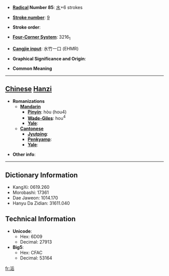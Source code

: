 * '''[[Wiktionary:Chinese radical index| Radical]] Number 85''': [[Wiktionary:Chinese radical index 水|水]]+6 strokes

* '''[[Wiktionary:Chinese total strokes index|Stroke number]]''': [[Wiktionary:Chinese total strokes index 9|9]]

* '''Stroke order''': 

* '''[[Wiktionary:Chinese four corner index|Four-Corner System]]''': 3216<sub>1</sub>

* '''[[Wiktionary:Chinese Cangjie index|Cangjie input]]''': 水竹一口 (EHMR)

* '''Graphical Significance and Origin''': 

* '''Common Meaning'''

----

== [[Chinese]] [[Hanzi]] ==

* '''Romanizations'''
** '''[[Mandarin]]'''
*** '''[[Pinyin]]''': hòu (hou4)
*** '''[[Wade-Giles]]''': hou<sup>4</sup>
*** '''[[Yale]]''': 
** '''[[Cantonese]]'''
*** '''[[Jyutping]]''':
*** '''[[Penkyamp]]''': 
*** '''[[Yale]]''': 

* '''Other info''': 

----

== Dictionary Information ==

* KangXi: 0619.260
* Morobashi: 17361
* Dae Jaweon: 1014.170
* Hanyu Da Zidian: 31611.040

== Technical Information ==

* '''Unicode''':
** Hex: 6D09
** Decimal: 27913
* '''Big5''':
** Hex: CFAC
** Decimal: 53164

[[fr:洉]]